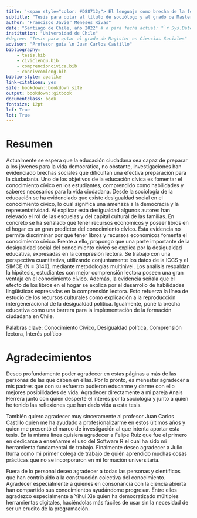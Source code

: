 ```yaml
---
title: '<span style="color: #D88712;"> El lenguaje como brecha de la formación ciudadana: </span> El rol de la comprensión lectora sobre las habilidades para la ciudadanía y el conocimiento cívico.'
subtitle: "Tesis para optar al título de sociólogo y al grado de Master en Ciencias Sociales"
author: "Francisco Javier Meneses Rivas"
date: "Santiago de Chile, año 2022" # o para fecha actual: "`r Sys.Date()`"
institution: "Universidad de Chile"
#degree: "Tesis para optar al grado de Magister en Ciencias Sociales"
advisor: "Profesor guía \n Juan Carlos Castillo"
bibliography: 
    - tesis.bib
    - civiclengu.bib
    - comprencioncivica.bib
    - concivcomleng.bib
biblio-style: apalike
link-citations: yes
site: bookdown::bookdown_site
output: bookdown::gitbook
documentclass: book
fontsize: 12pt
lof: True
lot: True
---
```




# Resumen {-}

Actualmente se espera que la educación ciudadana sea capaz de preparar a los jóvenes para la vida democrática, no obstante, investigaciones han evidenciado brechas sociales que dificultan una efectiva preparación para la ciudadanía. Uno de los objetivos de la educación cívica es fomentar el conocimiento cívico en los estudiantes, comprendido como habilidades y saberes necesarios para la vida ciudadana. Desde la sociología de la educación se ha evidenciado que existe desigualdad social en el conocimiento cívico, lo cual significa una amenaza a la democracia y la representatividad. Al explicar esta desigualdad algunos autores han relevado el rol de las escuelas y del capital cultural de las familias. En concreto se ha señalado que tener recursos económicos y poseer libros en el hogar es un gran predictor del conocimiento cívico. Esta evidencia no permite discriminar por qué tener libros y recursos económicos fomenta el conocimiento cívico. Frente a ello, propongo que una parte importante de la desigualdad social del conocimiento cívico se explica por la desigualdad educativa, expresadas en la compresión lectora.  Se trabajo con una perspectiva cuantitativa, utilizando conjuntamente los datos de la ICCS y el SIMCE (N = 3140), mediante metodologías multinivel. Los análisis respaldan la hipótesis, estudiantes con mejor comprensión lectora poseen una gran ventaja en el conocimiento cívico.  Además, la evidencia señala que el efecto de los libros en el hogar se explica por el desarrollo de habilidades lingüísticas expresadas en la comprensión lectora. Esto refuerza la línea de estudio de los recursos culturales como explicación a la reproducción intergeneracional de la desigualdad política. Igualmente, pone la brecha educativa como una barrera para la implementación de la formación ciudadana en Chile. 

Palabras clave: Conocimiento Cívico, Desigualdad política, Comprensión lectora, Interés político


# Agradecimientos {-}

Deseo profundamente poder agradecer en estas páginas a más de las personas de las que caben en ellas. Por lo pronto, es menester agradecer a mis padres que con su esfuerzo pudieron educarme y darme con ello mejores posibilidades de vida. 
Agradecer directamente a mi pareja Anais Herrera junto con quien desperté el interés por la sociología y junto a quien he tenido las reflexiones que han dado vida a esta tesis.

También quiero agradecer muy sinceramente al profesor Juan Carlos Castillo quien me ha ayudado a profesionalizarme en estos últimos años y quien me presentó el marco de investigación al que intenta aportar esta tesis. En la misma línea quisiera agradecer a Felipe Ruiz que fue el primero en dedicarse a enseñarme el uso del Software R el cual ha sido mi herramienta fundamental de trabajo. Finalmente deseo agradecer a Julio Iturra como mi primer colega de trabajo de quién aprendido muchas cosas prácticas que no se incorporaron en mi formación universitaria.

Fuera de lo personal deseo agradecer a todas las personas y científicos que han contribuido a la construcción colectiva del conocimiento. Agradecer especialmente a quienes en consonancia con la ciencia abierta han compartido sus conocimientos ayudándome progresar. Entre ellos agradezco especialmente a Yihui Xie quien ha democratizado múltiples herramientas digitales, haciéndolas más fáciles de usar sin la necesidad de ser un erudito de la programación.
